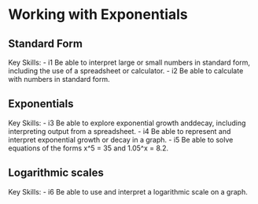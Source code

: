 # Working with Exponentials

## Standard Form

Key Skills:
- i1 Be able to interpret large or small numbers in standard form, including the use of a spreadsheet or calculator.
- i2 Be able to calculate with numbers in standard form.

## Exponentials

Key Skills:
- i3 Be able to explore exponential growth anddecay, including interpreting output from a spreadsheet.
- i4 Be able to represent and interpret exponential growth or decay in a graph.
- i5 Be able to solve equations of the forms x^5 = 35 and 1.05^x = 8.2.


## Logarithmic scales

Key Skills:
- i6 Be able to use and interpret a logarithmic scale on a graph.
